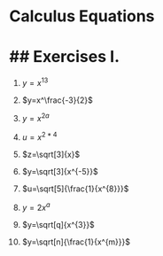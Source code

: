 # Calculus Equations

## Exercises I.
==============

1. $y=x^{13}$

2. $y=x^\frac{-3}{2}$

3. $y=x^{2a}$

4. $u=x^{2*4}$

5. $z=\sqrt[3]{x}$

6. $y=\sqrt[3]{x^{-5}}$

7. $u=\sqrt[5]{\frac{1}{x^{8}}}$

8. $y=2x^{a}$

9. $y=\sqrt[q]{x^{3}}$

10. $y=\sqrt[n]{\frac{1}{x^{m}}}$
